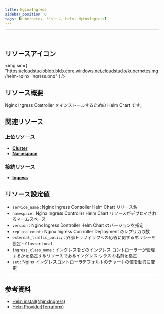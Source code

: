 ```yaml
---
title: NginxIngress
sidebar_position: 0
tags: [Kubernetes, リソース, Helm, NginxIngress]
---
```


<hr />
<br />

## リソースアイコン

<img
    src={
        "https://cloudstudioblob.blob.core.windows.net/cloudstudio/kubernetesImg/helm-nginx_ingress.png"
    }
/>

## リソース概要

Nginx Ingress Controller をインストールするための Helm Chart です。

## 関連リソース

### 上位リソース

-   [**Cluster**](https://docs.cstudio.app/ja/docs/resource/kubernetes/Base/Cluster)
-   [**Namespace**](https://docs.cstudio.app/ja/docs/resource/kubernetes/Core/Namespace)

### 接続リソース

-   [**Ingress**](https://docs.cstudio.app/ja/docs/resource/kubernetes/Networking/Ingress)

## リソース設定値

-   `service_name` : Nginx Ingress Controller Helm Chart リリース名
-   `namespace` : Nginx Ingress Controller Helm Chart リソースがデプロイされるネームスペース
-   `version` : Nginx Ingress Controller Helm Chart のバージョンを指定
-   `replica_count` : Nginx Ingress Controller Deployment のレプリカの数
-   `external_traffic_policy` : 外部トラフィックへの応答に関するポリシーを設定 - `Cluster`,`Local`
-   `ingress_class_name` : イングレスをどのイングレス コントローラーが管理するかを指定するリソースであるイングレス クラスの名前を指定
-   `set` : Nginx イングレスコントローラデフォルトのチャートの値を動的に変更

---

## 参考資料

-   [Helm install(NginxIngress)](https://docs.nginx.com/nginx-ingress-controller/installation/installing-nic/installation-with-helm/)
-   [Helm Provider(Terraform)](https://registry.terraform.io/providers/hashicorp/helm/latest/docs)
